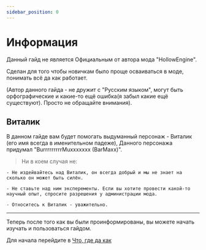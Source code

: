 ```yaml
---
sidebar_position: 0
---
```


# Информация

Данный гайд не является Официальным от автора мода "HollowEngine".

Сделан для того чтобы новичкам было проще осваиваться в моде, понимать всё да как работает.

(Автор данного гайда - не дружит с "Русским языком", могут быть орфографические и какие-то ещё ошибка(я забыл какие ещё существуют). Просто не обращайте внимания).

## Виталик

В данном гайде вам будет помогать выдуманный персонаж - Виталик (его имя всегда в именительном падеже), Данного персонажа придумал "BurrrrrrrrrMuxxxxxxx (BarMaxx)".


> Ни в коем случая не:

    - Не издейвайтесь над Виталик, он всегда добрый и мы не знает на сколько он может быть силён.

    - Не ставьте над ним эксперементы. Если вы хотите провести какой-то научный опыт, спросите разрешения у администрации мода.

    - Относитесь к Виталик - уважительно.

 ---

Теперь после того как вы были проинформированы, вы можете начать изучать и пользоваться гайдом.

Для начала перейдите в [Что, где да как](./begin/waht-where-how)
